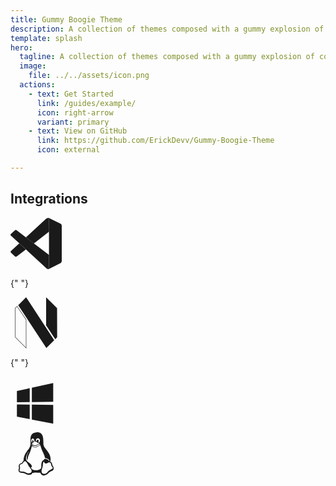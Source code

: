 ```yaml
---
title: Gummy Boogie Theme
description: A collection of themes composed with a gummy explosion of color for programming time.
template: splash
hero:
  tagline: A collection of themes composed with a gummy explosion of color for programming time.
  image:
    file: ../../assets/icon.png
  actions:
    - text: Get Started
      link: /guides/example/
      icon: right-arrow
      variant: primary
    - text: View on GitHub
      link: https://github.com/ErickDevv/Gummy-Boogie-Theme
      icon: external

---
```


## Integrations

<div class="flex justify-center items-center gap-4 flex-wrap">
  <div class="w-32 h-32 flex flex-col justify-center items-center border-[2px] rounded-lg border-solid border-black dark:border-white">
    <svg
      xmlns="http://www.w3.org/2000/svg"
      width="82"
      height="82"
      viewBox="0 0 24 24"
    >
      <g fill="none">
        <g fill="currentColor" clip-path="url(#akarIconsVscodeFill0)">
          <path d="M.228 8.37s-.584-.427.117-.995L1.98 5.897s.467-.497.962-.064l15.081 11.542v5.534s-.007.87-1.11.774z" />
          <path d="M4.116 11.937L.228 15.509s-.4.3 0 .837l1.805 1.66s.429.465 1.062-.065l4.121-3.158zm6.824.029l7.13-5.502l-.047-5.505s-.305-1.202-1.32-.576L7.216 9.11z" />
          <path d="M16.912 23.69c.414.428.916.288.916.288l5.556-2.767c.711-.49.611-1.098.611-1.098V3.588c0-.726-.735-.977-.735-.977L18.444.264c-1.052-.657-1.741.119-1.741.119s.886-.645 1.32.576v21.85c0 .15-.032.297-.095.43c-.127.259-.402.5-1.062.4z" />
        </g>
        <defs>
          <clipPath id="akarIconsVscodeFill0">
            <path fill="#fff" d="M0 0h24v24H0z" />
          </clipPath>
        </defs>
      </g>
    </svg>
  </div>

{" "}

<div class="w-32 h-32 flex flex-col justify-center items-center border-[2px] rounded-lg border-solid border-[#bce7ff] !m-0 border-black dark:border-white">
  <svg
    xmlns="http://www.w3.org/2000/svg"
    width="82"
    height="82"
    viewBox="0 0 128 128"
  >
    <path
      fill="currentColor"
      d="M88.963 0v70.438l22.906 34.445l4.658-5.059l-.185-72.312zM38.97.008L19.283 19.895l70.26 106.918l19.65-19.65ZM16.615 21.855l-5.142 5.192v72.988L39.496 128V55.93Zm-.152 1.592l22.02 32.791v69.32L12.487 99.616V27.463Z"
    />
  </svg>
</div>

{" "}

<div class="w-32 h-32 flex flex-col justify-center items-center border-[2px] rounded-lg border-solid border-[#bce7ff] !m-0 border-black dark:border-white">
  <svg
    xmlns="http://www.w3.org/2000/svg"
    width="82"
    height="82"
    viewBox="0 0 24 24"
  >
    <path
      fill="currentColor"
      d="M3 12V6.75l6-1.32v6.48zm17-9v8.75l-10 .15V5.21zM3 13l6 .09v6.81l-6-1.15zm17 .25V22l-10-1.91V13.1z"
    />
  </svg>
</div>

  <div class="w-32 h-32 flex flex-col justify-center items-center border-[2px] rounded-lg border-solid border-[#bce7ff] !m-0 border-black dark:border-white">
    <svg xmlns="http://www.w3.org/2000/svg" width="82" height="82" viewBox="0 0 24 24"><path fill="currentColor" d="M19.7 17.6c-.1-.2-.2-.4-.2-.6c0-.4-.2-.7-.5-1c-.1-.1-.3-.2-.4-.2c.6-1.8-.3-3.6-1.3-4.9c-.8-1.2-2-2.1-1.9-3.7c0-1.9.2-5.4-3.3-5.1c-3.6.2-2.6 3.9-2.7 5.2c0 1.1-.5 2.2-1.3 3.1c-.2.2-.4.5-.5.7c-1 1.2-1.5 2.8-1.5 4.3c-.2.2-.4.4-.5.6c-.1.1-.2.2-.2.3c-.1.1-.3.2-.5.3c-.4.1-.7.3-.9.7c-.1.3-.2.7-.1 1.1c.1.2.1.4 0 .7c-.2.4-.2.9 0 1.4c.3.4.8.5 1.5.6c.5 0 1.1.2 1.6.4c.5.3 1.1.5 1.7.5c.3 0 .7-.1 1-.2c.3-.2.5-.4.6-.7c.4 0 1-.2 1.7-.2c.6 0 1.2.2 2 .1c0 .1 0 .2.1.3c.2.5.7.9 1.3 1h.2c.8-.1 1.6-.5 2.1-1.1c.4-.4.9-.7 1.4-.9c.6-.3 1-.5 1.1-1c.1-.7-.1-1.1-.5-1.7M12.8 4.8c.6.1 1.1.6 1 1.2c0 .3-.1.6-.3.9h-.1c-.2-.1-.3-.1-.4-.2c.1-.1.1-.3.2-.5c0-.4-.2-.7-.4-.7c-.3 0-.5.3-.5.7v.1c-.1-.1-.3-.1-.4-.2V6c-.1-.5.3-1.1.9-1.2m-.3 2c.1.1.3.2.4.2c.1 0 .3.1.4.2c.2.1.4.2.4.5s-.3.6-.9.8c-.2.1-.3.1-.4.2c-.3.2-.6.3-1 .3c-.3 0-.6-.2-.8-.4c-.1-.1-.2-.2-.4-.3c-.1-.1-.3-.3-.4-.6c0-.1.1-.2.2-.3c.3-.2.4-.3.5-.4l.1-.1c.2-.3.6-.5 1-.5c.3.1.6.2.9.4M10.4 5c.4 0 .7.4.8 1.1v.2c-.1 0-.3.1-.4.2v-.2c0-.3-.2-.6-.4-.5c-.2 0-.3.3-.3.6c0 .2.1.3.2.4c0 0-.1.1-.2.1c-.2-.2-.4-.5-.4-.8c0-.6.3-1.1.7-1.1m-1 16.1c-.7.3-1.6.2-2.2-.2c-.6-.3-1.1-.4-1.8-.4c-.5-.1-1-.1-1.1-.3c-.1-.2-.1-.5.1-1c.1-.3.1-.6 0-.9c-.1-.3-.1-.5 0-.8c.1-.3.3-.4.6-.5c.3-.1.5-.2.7-.4c.1-.1.2-.2.3-.4c.3-.4.5-.6.8-.6c.6.1 1.1 1 1.5 1.9c.2.3.4.7.7 1c.4.5.9 1.2.9 1.6c0 .5-.2.8-.5 1m4.9-2.2c0 .1 0 .1-.1.2c-1.2.9-2.8 1-4.1.3l-.6-.9c.9-.1.7-1.3-1.2-2.5c-2-1.3-.6-3.7.1-4.8c.1-.1.1 0-.3.8c-.3.6-.9 2.1-.1 3.2c0-.8.2-1.6.5-2.4c.7-1.3 1.2-2.8 1.5-4.3c.1.1.1.1.2.1c.1.1.2.2.3.2c.2.3.6.4.9.4h.1c.4 0 .8-.1 1.1-.4c.1-.1.2-.2.4-.2c.3-.1.6-.3.9-.6c.4 1.3.8 2.5 1.4 3.6c.4.8.7 1.6.9 2.5c.3 0 .7.1 1 .3c.8.4 1.1.7 1 1.2H18c0-.3-.2-.6-.9-.9c-.7-.3-1.3-.3-1.5.4c-.1 0-.2.1-.3.1c-.8.4-.8 1.5-.9 2.6c.1.4 0 .7-.1 1.1m4.6.6c-.6.2-1.1.6-1.5 1.1c-.4.6-1.1 1-1.9.9c-.4 0-.8-.3-.9-.7c-.1-.6-.1-1.2.2-1.8c.1-.4.2-.7.3-1.1c.1-1.2.1-1.9.6-2.2c0 .5.3.8.7 1c.5 0 1-.1 1.4-.5h.2c.3 0 .5 0 .7.2c.2.2.3.5.3.7c0 .3.2.6.3.9c.5.5.5.8.5.9c-.1.2-.5.4-.9.6m-9-12c-.1 0-.1 0-.1.1c0 0 0 .1.1.1s.1.1.1.1c.3.4.8.6 1.4.7c.5-.1 1-.2 1.5-.6l.6-.3c.1 0 .1-.1.1-.1c0-.1 0-.1-.1-.1c-.2.1-.5.2-.7.3c-.4.3-.9.5-1.4.5c-.5 0-.9-.3-1.2-.6c-.1 0-.2-.1-.3-.1"/></svg>
  </div>
</div>